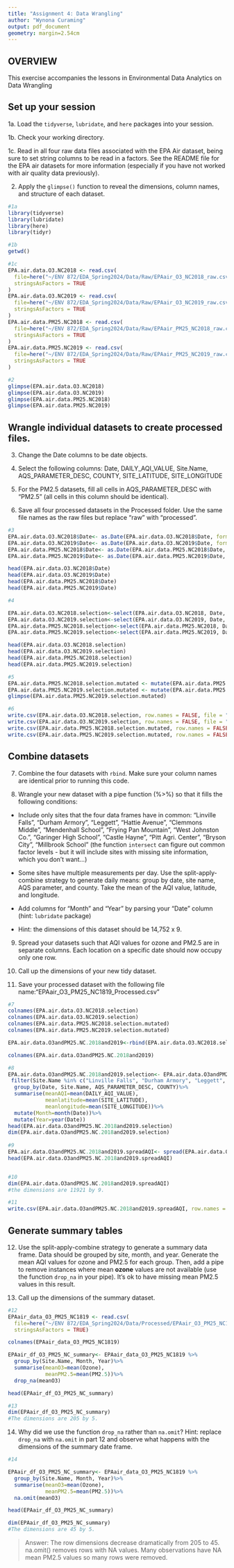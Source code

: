 ```yaml
---
title: "Assignment 4: Data Wrangling"
author: "Wynona Curaming"
output: pdf_document
geometry: margin=2.54cm
---
```


## OVERVIEW

This exercise accompanies the lessons in Environmental Data Analytics on Data Wrangling 

## Set up your session 

1a. Load the `tidyverse`,  `lubridate`, and `here` packages into your session.

1b. Check your working directory.

1c. Read in all four raw data files associated with the EPA Air dataset, being sure to set string columns to be read in a factors. See the README file for the EPA air datasets for more information (especially if you have not worked with air quality data previously). 

2. Apply the `glimpse()` function to reveal the dimensions, column names, and structure of each dataset. 

```r
#1a 
library(tidyverse)
library(lubridate)
library(here)
library(tidyr)

#1b 
getwd()

#1c 
EPA.air.data.O3.NC2018 <- read.csv(
  file=here("~/ENV 872/EDA_Spring2024/Data/Raw/EPAair_O3_NC2018_raw.csv"), 
  stringsAsFactors = TRUE
)
EPA.air.data.O3.NC2019 <- read.csv(
  file=here("~/ENV 872/EDA_Spring2024/Data/Raw/EPAair_O3_NC2019_raw.csv"), 
  stringsAsFactors = TRUE
)
EPA.air.data.PM25.NC2018 <- read.csv(
  file=here("~/ENV 872/EDA_Spring2024/Data/Raw/EPAair_PM25_NC2018_raw.csv"), 
  stringsAsFactors = TRUE
)
EPA.air.data.PM25.NC2019 <- read.csv(
  file=here("~/ENV 872/EDA_Spring2024/Data/Raw/EPAair_PM25_NC2019_raw.csv"), 
  stringsAsFactors = TRUE
)

#2 
glimpse(EPA.air.data.O3.NC2018)
glimpse(EPA.air.data.O3.NC2019)
glimpse(EPA.air.data.PM25.NC2018)
glimpse(EPA.air.data.PM25.NC2019)

```


## Wrangle individual datasets to create processed files.

3. Change the Date columns to be date objects.

4. Select the following columns: Date, DAILY_AQI_VALUE, Site.Name, AQS_PARAMETER_DESC, COUNTY, SITE_LATITUDE, SITE_LONGITUDE

5. For the PM2.5 datasets, fill all cells in AQS_PARAMETER_DESC with "PM2.5" (all cells in this column should be identical).

6. Save all four processed datasets in the Processed folder. Use the same file names as the raw files but replace "raw" with "processed".

```r
#3
EPA.air.data.O3.NC2018$Date<- as.Date(EPA.air.data.O3.NC2018$Date, format="%m/%d/%Y")
EPA.air.data.O3.NC2019$Date<- as.Date(EPA.air.data.O3.NC2019$Date, format="%m/%d/%Y")
EPA.air.data.PM25.NC2018$Date<- as.Date(EPA.air.data.PM25.NC2018$Date, format ="%m/%d/%Y")
EPA.air.data.PM25.NC2019$Date<- as.Date(EPA.air.data.PM25.NC2019$Date, format ="%m/%d/%Y")

head(EPA.air.data.O3.NC2018$Date)
head(EPA.air.data.O3.NC2019$Date)
head(EPA.air.data.PM25.NC2018$Date)
head(EPA.air.data.PM25.NC2019$Date)

#4

EPA.air.data.O3.NC2018.selection<-select(EPA.air.data.O3.NC2018, Date, DAILY_AQI_VALUE, Site.Name, AQS_PARAMETER_DESC, COUNTY, SITE_LATITUDE, SITE_LONGITUDE )
EPA.air.data.O3.NC2019.selection<-select(EPA.air.data.O3.NC2019, Date, DAILY_AQI_VALUE, Site.Name, AQS_PARAMETER_DESC, COUNTY, SITE_LATITUDE, SITE_LONGITUDE)
EPA.air.data.PM25.NC2018.selection<-select(EPA.air.data.PM25.NC2018, Date, DAILY_AQI_VALUE, Site.Name, AQS_PARAMETER_DESC, COUNTY, SITE_LATITUDE, SITE_LONGITUDE)
EPA.air.data.PM25.NC2019.selection<-select(EPA.air.data.PM25.NC2019, Date, DAILY_AQI_VALUE, Site.Name, AQS_PARAMETER_DESC, COUNTY, SITE_LATITUDE, SITE_LONGITUDE)

head(EPA.air.data.O3.NC2018.selection)
head(EPA.air.data.O3.NC2019.selection)
head(EPA.air.data.PM25.NC2018.selection)
head(EPA.air.data.PM25.NC2019.selection)

#5
EPA.air.data.PM25.NC2018.selection.mutated <- mutate(EPA.air.data.PM25.NC2018.selection, AQS_PARAMETER_DESC="PM2.5")
EPA.air.data.PM25.NC2019.selection.mutated <- mutate(EPA.air.data.PM25.NC2019.selection, AQS_PARAMETER_DESC="PM2.5")
glimpse(EPA.air.data.PM25.NC2019.selection.mutated)

#6
write.csv(EPA.air.data.O3.NC2018.selection, row.names = FALSE, file = "~/ENV 872/EDA_Spring2024/Data/Processed/EPAair_O3_NC2018_Processed.csv")
write.csv(EPA.air.data.O3.NC2019.selection, row.names = FALSE, file = "~/ENV 872/EDA_Spring2024/Data/Processed/EPAair_O3_NC2019_Processed.csv")
write.csv(EPA.air.data.PM25.NC2018.selection.mutated, row.names = FALSE, file = "~/ENV 872/EDA_Spring2024/Data/Processed/EPAair_PM25_NC2018_Processed.csv")
write.csv(EPA.air.data.PM25.NC2019.selection.mutated, row.names = FALSE, file = "~/ENV 872/EDA_Spring2024/Data/Processed/EPAair_PM25_NC2019_Processed.csv")

```


## Combine datasets

7. Combine the four datasets with `rbind`. Make sure your column names are identical prior to running this code.

8. Wrangle your new dataset with a pipe function (%>%) so that it fills the following conditions: 

  * Include only sites that the four data frames have in common: "Linville Falls", "Durham Armory", "Leggett", "Hattie Avenue", "Clemmons Middle", "Mendenhall School", "Frying Pan Mountain", "West Johnston Co.", "Garinger High School", "Castle Hayne", "Pitt Agri. Center", "Bryson City", "Millbrook School" (the function `intersect` can figure out common factor levels - but it will include sites with missing site information, which you don't want...) 

  * Some sites have multiple measurements per day. Use the split-apply-combine strategy to generate daily means: group by date, site name, AQS parameter, and county. Take the mean of the AQI value, latitude, and longitude.
  
  * Add columns for "Month" and "Year" by parsing your "Date" column (hint: `lubridate` package)
  
  * Hint: the dimensions of this dataset should be 14,752 x 9.

9. Spread your datasets such that AQI values for ozone and PM2.5 are in separate columns. Each location on a specific date should now occupy only one row.

10. Call up the dimensions of your new tidy dataset.

11. Save your processed dataset with the following file name:"EPAair_O3_PM25_NC1819_Processed.csv"

```r
#7 
colnames(EPA.air.data.O3.NC2018.selection)
colnames(EPA.air.data.O3.NC2019.selection)
colnames(EPA.air.data.PM25.NC2018.selection.mutated)
colnames(EPA.air.data.PM25.NC2019.selection.mutated)

EPA.air.data.O3andPM25.NC.2018and2019<-rbind(EPA.air.data.O3.NC2018.selection, EPA.air.data.O3.NC2019.selection, EPA.air.data.PM25.NC2018.selection.mutated, EPA.air.data.PM25.NC2019.selection.mutated)

colnames(EPA.air.data.O3andPM25.NC.2018and2019)

#8 
EPA.air.data.O3andPM25.NC.2018and2019.selection<- EPA.air.data.O3andPM25.NC.2018and2019 %>%
 filter(Site.Name %in% c("Linville Falls", "Durham Armory", "Leggett", "Hattie Avenue", "Clemmons Middle", "Mendenhall School", "Frying Pan Mountain","West Johnston Co.", "Garinger High School", "Castle Hayne", "Pitt Agri. Center", "Bryson City", "Millbrook School"))%>%
  group_by(Date, Site.Name, AQS_PARAMETER_DESC, COUNTY)%>%
  summarise(meanAQI=mean(DAILY_AQI_VALUE),
            meanlatitude=mean(SITE_LATITUDE),
            meanlongitude=mean(SITE_LONGITUDE))%>%
  mutate(Month=month(Date))%>%
  mutate(Year=year(Date))
head(EPA.air.data.O3andPM25.NC.2018and2019.selection)
dim(EPA.air.data.O3andPM25.NC.2018and2019.selection)
  
#9
EPA.air.data.O3andPM25.NC.2018and2019.spreadAQI<- spread(EPA.air.data.O3andPM25.NC.2018and2019.selection, key=AQS_PARAMETER_DESC, value=meanAQI)
head(EPA.air.data.O3andPM25.NC.2018and2019.spreadAQI)


#10
dim(EPA.air.data.O3andPM25.NC.2018and2019.spreadAQI)
#the dimensions are 11921 by 9.

#11
write.csv(EPA.air.data.O3andPM25.NC.2018and2019.spreadAQI, row.names = FALSE, file = "./Data/Processed/EPAair_O3_PM25_NC1819_Processed.csv")

```


## Generate summary tables

12. Use the split-apply-combine strategy to generate a summary data frame. Data should be grouped by site, month, and year. Generate the mean AQI values for ozone and PM2.5 for each group. Then, add a pipe to remove instances where mean **ozone** values are not available (use the function `drop_na` in your pipe). It's ok to have missing mean PM2.5 values in this result. 

13. Call up the dimensions of the summary dataset.

```r

#12
EPAair_data_O3_PM25_NC1819 <- read.csv(
  file=here("~/ENV 872/EDA_Spring2024/Data/Processed/EPAair_O3_PM25_NC1819_Processed.csv"), 
  stringsAsFactors = TRUE)

colnames(EPAair_data_O3_PM25_NC1819)

EPAair_df_O3_PM25_NC_summary<- EPAair_data_O3_PM25_NC1819 %>%
  group_by(Site.Name, Month, Year)%>%
  summarise(meanO3=mean(Ozone),
            meanPM2.5=mean(PM2.5))%>%
  drop_na(meanO3)

head(EPAair_df_O3_PM25_NC_summary)

#13
dim(EPAair_df_O3_PM25_NC_summary)
#The dimensions are 205 by 5. 

```

14. Why did we use the function `drop_na` rather than `na.omit`? Hint: replace `drop_na` with `na.omit` in part 12 and observe what happens with the dimensions of the summary date frame.
```r

#14

EPAair_df_O3_PM25_NC_summary<- EPAair_data_O3_PM25_NC1819 %>%
  group_by(Site.Name, Month, Year)%>%
  summarise(meanO3=mean(Ozone),
            meanPM2.5=mean(PM2.5))%>%
  na.omit(meanO3)

head(EPAair_df_O3_PM25_NC_summary)

dim(EPAair_df_O3_PM25_NC_summary)
#The dimensions are 45 by 5. 

```

> Answer: The row dimensions decrease dramatically from 205 to 45. na.omit() removes rows with NA values. Many observations have NA mean PM2.5 values so many rows were removed.
